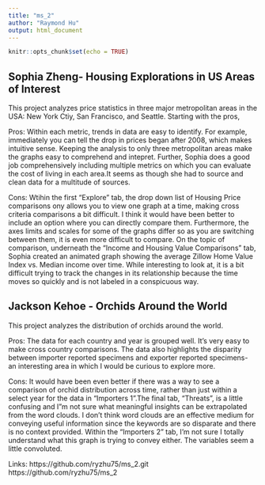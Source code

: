 ```yaml
---
title: "ms_2"
author: "Raymond Hu"
output: html_document
---
```


```r
knitr::opts_chunk$set(echo = TRUE)
```

## Sophia Zheng- Housing Explorations in US Areas of Interest

This project analyzes price statistics in three major metropolitan areas in the USA: New York Ctiy, San Francisco, and Seattle. Starting with the pros, 

Pros:
Within each metric, trends in data are easy to identify. For example, immediately you can tell the drop in prices began after 2008, which makes intuitive sense. Keeping the analysis to only three metropolitan areas make the graphs easy to comprehend and intepret. Further, Sophia does a good job comprehensively including multiple metrics on which you can evaluate the cost of living in each area.It seems as though she had to source and clean data for a multitude of sources.


Cons:
Wtihin the first "Explore" tab, the drop down list of Housing Price comparisons ony allows you to view one graph at a time, making cross criteria comparisons a bit difficult. I think it would have been better to include an option where you can directly compare them. Furthermore, the axes limits and scales for some of the graphs differ so as you are switching between them, it is even more difficult to compare. On the topic of comparison, underneath the "Income and Housing Value Comparisons" tab, Sophia created an animated graph showing the average Zillow Home Value Index vs. Median income over time. While interesting to look at, it is a bit difficult trying to track the changes in its relationship because the time moves so quickly and is not labeled in a conspicuous way. 

## Jackson Kehoe - Orchids Around the World

This project analyzes the distribution of orchids around the world. 

Pros: 
The data for each country and year is grouped well. It's very easy to make cross country comparisons. The data also highlights the disparity between importer reported specimens and exporter reported specimens- an interesting area in which I would be curious to explore more.

Cons:
It would have been even better if there was a way to see a comparison of orchid distribution across time, rather than just within a select year for the data in "Importers 1".The final tab, "Threats", is a little confusing and I"m not sure what meaningful insights can be extrapolated from the word clouds. I don't think word clouds are an effective medium for conveying useful information since the keywords are so disparate and there is no context provided. Within the "Importers 2" tab, I'm not sure I totally understand what this graph is trying to convey either. The variables seem a little convoluted.

Links: 
https://github.com/ryzhu75/ms_2.git
https://github.com/ryzhu75/ms_2


